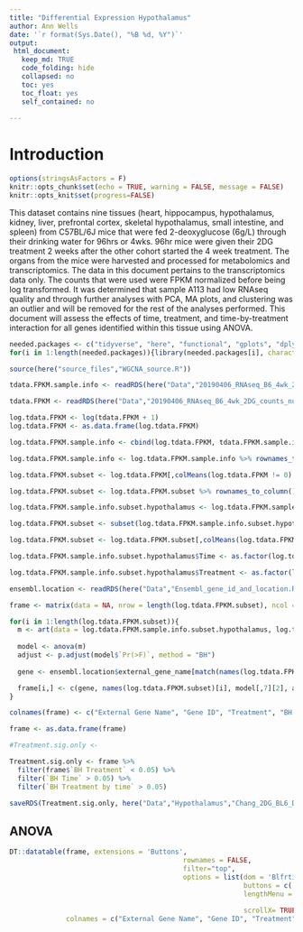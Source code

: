 ```yaml
---
title: "Differential Expression Hypothalamus"
author: Ann Wells
date: '`r format(Sys.Date(), "%B %d, %Y")`'
output:
 html_document:
   keep_md: TRUE
   code_folding: hide
   collapsed: no
   toc: yes
   toc_float: yes
   self_contained: no
   
---
```


# Introduction

```r
options(stringsAsFactors = F)
knitr::opts_chunk$set(echo = TRUE, warning = FALSE, message = FALSE)
knitr::opts_knit$set(progress=FALSE)

```

This dataset contains nine tissues (heart, hippocampus, hypothalamus, kidney, liver, prefrontal cortex, skeletal hypothalamus, small intestine, and spleen) from C57BL/6J mice that were fed 2-deoxyglucose (6g/L) through their drinking water for 96hrs or 4wks. 96hr mice were given their 2DG treatment 2 weeks after the other cohort started the 4 week treatment. The organs from the mice were harvested and processed for metabolomics and transcriptomics. The data in this document pertains to the transcriptomics data only. The counts that were used were FPKM normalized before being log transformed. It was determined that sample A113 had low RNAseq quality and through further analyses with PCA, MA plots, and clustering was an outlier and will be removed for the rest of the analyses performed. This document will assess the effects of time, treatment, and time-by-treatment interaction for all genes identified within this tissue using ANOVA.

```r
needed.packages <- c("tidyverse", "here", "functional", "gplots", "dplyr", "GeneOverlap", "R.utils", "reshape2","magrittr","data.table", "RColorBrewer","preprocessCore", "ARTool","emmeans", "phia", "gprofiler2","rlist", "plotly","kableExtra","foreach","doParallel","doFuture","pheatmap")
for(i in 1:length(needed.packages)){library(needed.packages[i], character.only = TRUE)}

source(here("source_files","WGCNA_source.R"))
```

```r
tdata.FPKM.sample.info <- readRDS(here("Data","20190406_RNAseq_B6_4wk_2DG_counts_phenotypes.RData"))

tdata.FPKM <- readRDS(here("Data","20190406_RNAseq_B6_4wk_2DG_counts_numeric.RData"))

log.tdata.FPKM <- log(tdata.FPKM + 1)
log.tdata.FPKM <- as.data.frame(log.tdata.FPKM)

log.tdata.FPKM.sample.info <- cbind(log.tdata.FPKM, tdata.FPKM.sample.info[,27238:27240])

log.tdata.FPKM.sample.info <- log.tdata.FPKM.sample.info %>% rownames_to_column() %>% filter(rowname != "A113") %>% column_to_rownames()

log.tdata.FPKM.subset <- log.tdata.FPKM[,colMeans(log.tdata.FPKM != 0) > 0.5] 

log.tdata.FPKM.subset <- log.tdata.FPKM.subset %>% rownames_to_column() %>% filter(rowname != "A113") %>% column_to_rownames()

log.tdata.FPKM.sample.info.subset.hypothalamus <- log.tdata.FPKM.sample.info %>% rownames_to_column() %>% filter(Tissue == "Hypothanamus") %>% column_to_rownames()

log.tdata.FPKM.subset <- subset(log.tdata.FPKM.sample.info.subset.hypothalamus, select = -c(Time,Treatment,Tissue))

log.tdata.FPKM.subset <- log.tdata.FPKM.subset[,colMeans(log.tdata.FPKM.subset != 0) > 0.5] 

```

```r
log.tdata.FPKM.sample.info.subset.hypothalamus$Time <- as.factor(log.tdata.FPKM.sample.info.subset.hypothalamus$Time)

log.tdata.FPKM.sample.info.subset.hypothalamus$Treatment <- as.factor(log.tdata.FPKM.sample.info.subset.hypothalamus$Treatment)

ensembl.location <- readRDS(here("Data","Ensembl_gene_id_and_location.RData"))

frame <- matrix(data = NA, nrow = length(log.tdata.FPKM.subset), ncol = 8)

for(i in 1:length(log.tdata.FPKM.subset)){
  m <- art(data = log.tdata.FPKM.sample.info.subset.hypothalamus, log.tdata.FPKM.subset[,i] ~ Time*Treatment)
  
  model <- anova(m)
  adjust <- p.adjust(model$`Pr(>F)`, method = "BH")
  
  gene <- ensembl.location$external_gene_name[match(names(log.tdata.FPKM.subset)[i],ensembl.location$ensembl_gene_id)]

  frame[i,] <- c(gene, names(log.tdata.FPKM.subset)[i], model[,7][2], adjust[2], model[,7][1], adjust[1], model[,7][3],adjust[3])
}

colnames(frame) <- c("External Gene Name", "Gene ID", "Treatment", "BH Treatment","Time", "BH Time", " Treatment by time", "BH Treatment by time")

frame <- as.data.frame(frame)

#Treatment.sig.only <- 
```
```r
Treatment.sig.only <- frame %>%
  filter(frame$`BH Treatment` < 0.05) %>%
  filter(`BH Time` > 0.05) %>%
  filter(`BH Treatment by time` > 0.05)

saveRDS(Treatment.sig.only, here("Data","Hypothalamus","Chang_2DG_BL6_DE_genes_hypothalamus.RData"))
```

## ANOVA
```r
DT::datatable(frame, extensions = 'Buttons',
                                           rownames = FALSE, 
                                           filter="top",
                                           options = list(dom = 'Blfrtip',
                                                          buttons = c('copy', 'csv', 'excel'),
                                                          lengthMenu = list(c(10,25,50,-1),
                                                                            c(10,25,50,"All")), 
                                                          scrollX= TRUE), class = "display",
              colnames = c("External Gene Name", "Gene ID", "Treatment", "BH Treatment","Time", "BH Time", " Treatment by time", "BH Treatment by time"))
```
